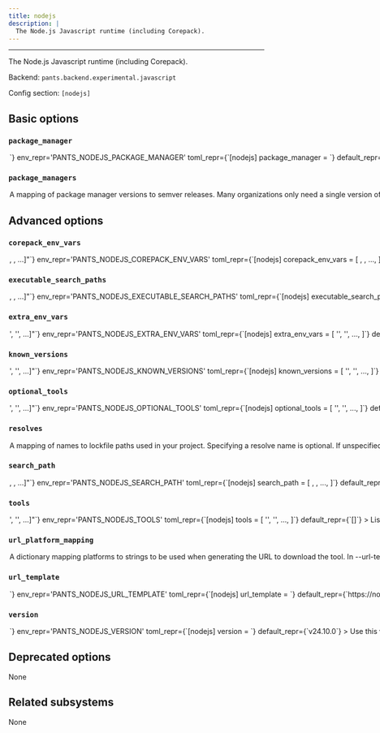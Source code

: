 ```yaml
---
title: nodejs
description: |
  The Node.js Javascript runtime (including Corepack).
---
```



---

The Node.js Javascript runtime (including Corepack).

Backend: <span className="color--primary">`pants.backend.experimental.javascript`</span>

Config section: <span className="color--primary">`[nodejs]`</span>

<span className={styles.options}>

## Basic options

### `package_manager`

<Option
  cli_repr={`--nodejs-package-manager=<str>`}
  env_repr='PANTS_NODEJS_PACKAGE_MANAGER'
  toml_repr={`[nodejs]
package_manager = <str>`}
  default_repr={`npm`}
>

Default Node.js package manager to use.

You can either rely on this default together with the [nodejs].package_managers option, or specify the `package.json#packageManager` tool and version in the package.json of your project.

Specifying conflicting package manager versions within a multi-package workspace is an error.

</Option>

### `package_managers`

<Option
  cli_repr={`--nodejs-package-managers="{'key1': val1, 'key2': val2, ...}"`}
  env_repr='PANTS_NODEJS_PACKAGE_MANAGERS'
  toml_repr={`[nodejs.package_managers]
key1 = val1
key2 = val2
...`}
  default_repr={`{\n  "npm": "11.6.2",\n  "pnpm": "10.19.0",\n  "yarn": "1.22.22"\n}`}
>

A mapping of package manager versions to semver releases.

Many organizations only need a single version of a package manager, which is a good default and often the simplest thing to do.

The version download is managed by Corepack. This mapping corresponds to the https://github.com/nodejs/corepack#known-good-releases setting, using the `--activate` flag.

</Option>

## Advanced options

### `corepack_env_vars`

<Option
  cli_repr={`--nodejs-corepack-env-vars="[<shell_str>, <shell_str>, ...]"`}
  env_repr='PANTS_NODEJS_COREPACK_ENV_VARS'
  toml_repr={`[nodejs]
corepack_env_vars = [
    <shell_str>,
    <shell_str>,
    ...,
]`}
  default_repr={`[]`}
  target_field_name='nodejs_corepack_env_vars'
>

Environment variables to set for `corepack` invocations.

Entries are either strings in the form `ENV_VAR=value` to set an explicit value; or just `ENV_VAR` to copy the value from Pants&#x27;s own environment.

Review https://github.com/nodejs/corepack#environment-variables for available variables.

</Option>

### `executable_search_paths`

<Option
  cli_repr={`--nodejs-executable-search-paths="[<binary-paths>, <binary-paths>, ...]"`}
  env_repr='PANTS_NODEJS_EXECUTABLE_SEARCH_PATHS'
  toml_repr={`[nodejs]
executable_search_paths = [
    <binary-paths>,
    <binary-paths>,
    ...,
]`}
  default_repr={`[\n  "<PATH>"\n]`}
  target_field_name='nodejs_executable_search_paths'
>

The PATH value that will be used to find any tools required to run nodejs processes. The special string `"<PATH>"` will expand to the contents of the PATH env var.

</Option>

### `extra_env_vars`

<Option
  cli_repr={`--nodejs-extra-env-vars="['<str>', '<str>', ...]"`}
  env_repr='PANTS_NODEJS_EXTRA_ENV_VARS'
  toml_repr={`[nodejs]
extra_env_vars = [
    '<str>',
    '<str>',
    ...,
]`}
  default_repr={`[]`}
>

Environment variables to set during package manager operations.

Entries are strings in the form `ENV_VAR=value` to use explicitly; or just `ENV_VAR` to copy the value of a variable in Pants&#x27;s own environment. `fnmatch` globs like `ENV_VAR_PREFIXED_*` can be used to copy multiple environment variables.

</Option>

### `known_versions`

<Option
  cli_repr={`--nodejs-known-versions="['<str>', '<str>', ...]"`}
  env_repr='PANTS_NODEJS_KNOWN_VERSIONS'
  toml_repr={`[nodejs]
known_versions = [
    '<str>',
    '<str>',
    ...,
]`}
  default_repr={`[\n  "v24.10.0|macos_arm64|fbc3d6e1e1d962450d058e918214373872cc4c46e08673f31c35932afac4a8c5|51169103",\n  "v24.10.0|macos_x86_64|627b884f66db0dd35f4b46fb9e994774ce560a7fb60798ba1ab81e867a73687d|52347633",\n  "v24.10.0|linux_arm64|07f0558316ebb8977dd6fb29b4de8d369a639d3d8cef544293852a6f5eea6af8|31020300",\n  "v24.10.0|linux_x86_64|2642f4428869aca32443660fd71b3918e2be1277a899bdcaeb64c93b54b5af17|32102040"\n]`}
>

Known versions to verify downloads against.

Each element is a pipe-separated string of `version|platform|sha256|length` or
`version|platform|sha256|length|url_override`, where:

- `version` is the version string
- `platform` is one of `[linux_arm64,linux_x86_64,macos_arm64,macos_x86_64]`
- `sha256` is the 64-character hex representation of the expected sha256
  digest of the download file, as emitted by `shasum -a 256`
- `length` is the expected length of the download file in bytes, as emitted by
  `wc -c`
- (Optional) `url_override` is a specific url to use instead of the normally
  generated url for this version

E.g., `3.1.2|macos_x86_64|6d0f18cd84b918c7b3edd0203e75569e0c7caecb1367bbbe409b44e28514f5be|42813`.
and `3.1.2|macos_arm64 |aca5c1da0192e2fd46b7b55ab290a92c5f07309e7b0ebf4e45ba95731ae98291|50926|https://example.mac.org/bin/v3.1.2/mac-aarch64-v3.1.2.tgz`.

Values are space-stripped, so pipes can be indented for readability if necessary.

</Option>

### `optional_tools`

<Option
  cli_repr={`--nodejs-optional-tools="['<str>', '<str>', ...]"`}
  env_repr='PANTS_NODEJS_OPTIONAL_TOOLS'
  toml_repr={`[nodejs]
optional_tools = [
    '<str>',
    '<str>',
    ...,
]`}
  default_repr={`[]`}
>

List any additional executable which are not mandatory for node processes to work, but which should be included if available. The paths to these tools will be included in the PATH used in the execution sandbox, so that they may be used by nodejs processes execution.

</Option>

### `resolves`

<Option
  cli_repr={`--nodejs-resolves="{'key1': val1, 'key2': val2, ...}"`}
  env_repr='PANTS_NODEJS_RESOLVES'
  toml_repr={`[nodejs.resolves]
key1 = val1
key2 = val2
...`}
  default_repr={`{}`}
>

A mapping of names to lockfile paths used in your project.

Specifying a resolve name is optional. If unspecified, the default resolve name is calculated by taking the path from the source root to the directory containing the lockfile and replacing &#x27;/&#x27; with &#x27;.&#x27; in that path.

Example: An npm lockfile located at `src/js/package/package-lock.json` will result in a resolve named `js.package`, assuming src/ is a source root.

Run `pants generate-lockfiles` to generate the lockfile(s).

</Option>

### `search_path`

<Option
  cli_repr={`--nodejs-search-path="[<binary-paths>, <binary-paths>, ...]"`}
  env_repr='PANTS_NODEJS_SEARCH_PATH'
  toml_repr={`[nodejs]
search_path = [
    <binary-paths>,
    <binary-paths>,
    ...,
]`}
  default_repr={`[\n  "<PATH>"\n]`}
  target_field_name='nodejs_search_path'
>

A list of paths to search for Node.js distributions.

This option is only used if a templated url download specified via [nodejs].known_versions does not contain a version matching the configured [nodejs].version range.

You can specify absolute paths to binaries and/or to directories containing binaries. The order of entries does not matter.

The following special strings are supported:

For all runtime environment types:

- `<PATH>`, the contents of the PATH env var

When the environment is a `local_environment` target:

- `AsdfPathString.STANDARD`, all Node.js versions currently configured by ASDF `(asdf shell, ${HOME}/.tool-versions)`, with a fallback to all installed versions
- `AsdfPathString.LOCAL`, the ASDF binaries with the version in `BUILD_ROOT/.tool-versions`
- `<NVM>`, all NodeJS versions under $NVM_DIR/versions/node
- `<NVM_LOCAL>`, the nvm installation with the version in BUILD_ROOT/.nvmrc
  Note that the version in the .nvmrc file has to be on the form &#x22;vX.Y.Z&#x22;.

</Option>

### `tools`

<Option
  cli_repr={`--nodejs-tools="['<str>', '<str>', ...]"`}
  env_repr='PANTS_NODEJS_TOOLS'
  toml_repr={`[nodejs]
tools = [
    '<str>',
    '<str>',
    ...,
]`}
  default_repr={`[]`}
>

List any additional executable tools required for node processes to work. The paths to these tools will be included in the PATH used in the execution sandbox, so that they may be used by nodejs processes execution.

</Option>

### `url_platform_mapping`

<Option
  cli_repr={`--nodejs-url-platform-mapping="{'key1': val1, 'key2': val2, ...}"`}
  env_repr='PANTS_NODEJS_URL_PLATFORM_MAPPING'
  toml_repr={`[nodejs.url_platform_mapping]
key1 = val1
key2 = val2
...`}
  default_repr={`{\n  "linux_arm64": "linux-arm64",\n  "linux_x86_64": "linux-x64",\n  "macos_arm64": "darwin-arm64",\n  "macos_x86_64": "darwin-x64"\n}`}
>

A dictionary mapping platforms to strings to be used when generating the URL to download the tool.

In `--url-template`, anytime the `{platform}` string is used, Pants will determine the current platform, and substitute `{platform}` with the respective value from your dictionary.

For example, if you define `{"macos_x86_64": "apple-darwin", "linux_x86_64": "unknown-linux"}`, and run Pants on Linux with an intel architecture, then `{platform}` will be substituted in the `--url-template` option with `unknown-linux`.

</Option>

### `url_template`

<Option
  cli_repr={`--nodejs-url-template=<str>`}
  env_repr='PANTS_NODEJS_URL_TEMPLATE'
  toml_repr={`[nodejs]
url_template = <str>`}
  default_repr={`https://nodejs.org/dist/{version}/node-{version}-{platform}.tar`}
>

URL to download the tool, either as a single binary file or a compressed file (e.g. zip file). You can change this to point to your own hosted file, e.g. to work with proxies or for access via the filesystem through a `file:$abspath` URL (e.g. `file:/this/is/absolute`, possibly by [templating the buildroot in a config file](https://www.pantsbuild.org/2.31/docs/using-pants/key-concepts/options#config-file-entries)).

Use `{version}` to have the value from `--version` substituted, and `{platform}` to have a value from `--url-platform-mapping` substituted in, depending on the current platform. For example, https://github.com/.../protoc-&#123;version&#125;-&#123;platform&#125;.zip.

</Option>

### `version`

<Option
  cli_repr={`--nodejs-version=<str>`}
  env_repr='PANTS_NODEJS_VERSION'
  toml_repr={`[nodejs]
version = <str>`}
  default_repr={`v24.10.0`}
>

Use this version of nodejs.

</Option>

## Deprecated options

None

## Related subsystems

None

</span>
